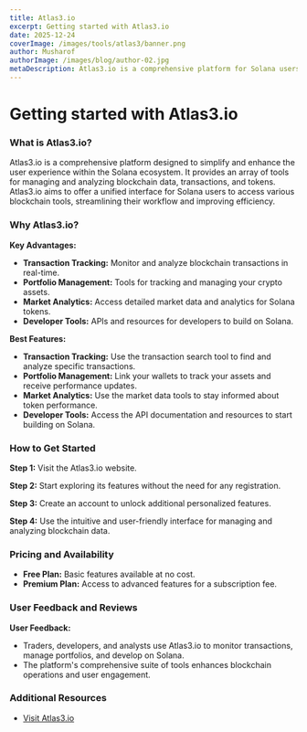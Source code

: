 ```yaml
---
title: Atlas3.io
excerpt: Getting started with Atlas3.io
date: 2025-12-24
coverImage: /images/tools/atlas3/banner.png
author: Musharof
authorImage: /images/blog/author-02.jpg
metaDescription: Atlas3.io is a comprehensive platform for Solana users. Learn what it is & get started with it today. Find Dexscreener, Solana Explorer, and other tools today.
---
```


# Getting started with Atlas3.io

### What is Atlas3.io?

Atlas3.io is a comprehensive platform designed to simplify and enhance the user experience within the Solana ecosystem. It provides an array of tools for managing and analyzing blockchain data, transactions, and tokens. Atlas3.io aims to offer a unified interface for Solana users to access various blockchain tools, streamlining their workflow and improving efficiency.

### Why Atlas3.io?

**Key Advantages:**
- **Transaction Tracking:** Monitor and analyze blockchain transactions in real-time.
- **Portfolio Management:** Tools for tracking and managing your crypto assets.
- **Market Analytics:** Access detailed market data and analytics for Solana tokens.
- **Developer Tools:** APIs and resources for developers to build on Solana.

**Best Features:**
- **Transaction Tracking:** Use the transaction search tool to find and analyze specific transactions.
- **Portfolio Management:** Link your wallets to track your assets and receive performance updates.
- **Market Analytics:** Use the market data tools to stay informed about token performance.
- **Developer Tools:** Access the API documentation and resources to start building on Solana.

### How to Get Started

**Step 1:** Visit the Atlas3.io website.

**Step 2:** Start exploring its features without the need for any registration.

**Step 3:** Create an account to unlock additional personalized features.

**Step 4:** Use the intuitive and user-friendly interface for managing and analyzing blockchain data.

### Pricing and Availability

- **Free Plan:** Basic features available at no cost.
- **Premium Plan:** Access to advanced features for a subscription fee.

### User Feedback and Reviews

**User Feedback:**
- Traders, developers, and analysts use Atlas3.io to monitor transactions, manage portfolios, and develop on Solana.
- The platform's comprehensive suite of tools enhances blockchain operations and user engagement.

### Additional Resources

- [Visit Atlas3.io](https://atlas3.io/?utm_source=solanabox&utm_medium=referral&utm_campaign=website_follow)
